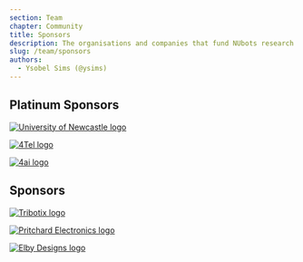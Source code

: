 ```yaml
---
section: Team
chapter: Community
title: Sponsors
description: The organisations and companies that fund NUbots research.
slug: /team/sponsors
authors:
  - Ysobel Sims (@ysims)
---
```


## Platinum Sponsors

[![University of Newcastle logo](./images/uon.png)](https://www.newcastle.edu.au/)

[![4Tel logo](./images/4tel.png)](https://www.4tel.com.au/)

[![4ai logo](./images/4ai.png)](https://4aisys.com/)

## Sponsors

[![Tribotix logo](./images/tribotix.png)](https://tribotix.com/)

[![Pritchard Electronics logo](./images/pritchard.png)](https://pritchardelectronics.com.au/)

[![Elby Designs logo](./images/elby.png)](https://www.elby-designs.com/)
